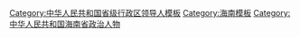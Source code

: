 {{Navbox
|name = 海南省领导人
|title = [[海南省]]现任省部级官员
|state = {{{state<includeonly>|collapsed</includeonly>}}}
|bodyclass = hlist
|groupstyle = text-align: center;

|group1 = [[File:Danghui.svg|20px]] [[中国共产党]]
|list1 =
{{Navbox |child |groupstyle = text-align: center; 
|group1 = [[中国共产党海南省委员会|海南省委]]<br /><small>第八届</small>
|list1 =
{{Navbox |child |groupstyle = text-align: center; |groupwidth = 5.5em
|group1 = 书记★
|list1 = [[沈晓明 (1963年)|沈晓明]] <small>(中央委员)</small>
|group2 = 2 副书记☆
|list2 = 
# [[冯飞]]
# [[徐启方]] <small>(省委政法委书记、专职副书记)</small>
|group3 = 10 其他常委☆
|list3 =
# [[陈国猛]] <small>(中央纪委委员)</small>
# [[沈丹阳]]
# [[冯忠华]] <small>(省委组织部长)</small>
# [[周红波]] <small>(三亚市委书记)</small>
# [[王斌 (1971年)|王斌]] <small>(省委宣传部长)</small>
# [[罗增斌]] <small>(海口市委书记)</small>
# [[楊曉和]] <small>(儋州市委书记)</small>
# [[苗延红]] <small>(省委统战部长)</small>
# [[巴特尔 (1967年)|巴特尔]] <small>(省委秘书长)</small>
# [[王培杰]] <small>(省军区司令员)</small>
}}

|group2 = [[中国共产党海南省纪律检查委员会|海南省纪委]]<br /><small>第八届</small>
|list2 =
{{Navbox |child |groupstyle = text-align: center; |groupwidth = 5.5em
|group1 = 书记☆
|list1 = [[陈国猛]] <small>(中央纪委委员)</small>
}}
}}

|group2 = {{中华人民共和国国徽|20}} [[海南省人民政府|海南省政府]]
|list2 = 
{{Navbox |child |groupwidth = 5.5em
|group1 = [[海南行政首长列表|省长]]★
|list1 = [[冯飞]]
|group2 = 7 副省长☆
|list2 =
# [[沈丹阳]] <small>(常务副省长)</small>
# [[冯忠华]] <small>(省委组织部长)</small>
# [[王斌 (1971年)|王斌]] <small>(省委宣传部长)</small>
# [[王路 (1963年)|王路]] <small>(全国政协常委，农工党籍)</small>
# [[刘平治]]
# [[闫希军 (1963年)|闫希军]] <small>(省公安厅长)</small>
# [[倪强]]  
}}

|group3 = {{中华人民共和国国徽|20}} [[海南省人民代表大会常务委员会|海南省人大<br />常委会]]<br /><small>第六届</small>
|list3 =
{{Navbox |child |groupwidth = 5.5em
|group1 = 主任★
|list1 = [[沈晓明 (1963年)|沈晓明]] <small>(中央委员)</small>
|group2 = {{nowrap begin}}9 副主任☆{{nowrap end}}
|list2 =
# [[李军 (1962年2月)|李军]]
# [[刘星泰]]
# [[苻彩香]]
# [[孙大海]]
# [[胡光辉]]
# [[康耀红]] <small>(全国政协常委，民盟籍)</small>
# [[陆志远]]
# [[关进平]]
# [[肖杰 (政治人物)|肖杰]]
}}

|group4 = [[File:Charter of the Chinese People's Political Consultative Conference (CPPCC) logo.svg|20px]] [[中国人民政治协商会议海南省委员会|海南省政协]]<br /><small>第七届</small>
|list4 =
{{Navbox |child |groupwidth = 5.5em
|group1 = 主席★
|list1 = [[毛万春]] <small>(中央候补委员)</small>
|group2 = 8 副主席☆
|list2 =
# [[肖莺子]] <small>(中央候补委员)</small>
# [[李国梁]]
# [[史贻云]] <small>(民进籍)</small>
# [[吴岩峻]]
# [[陈马林]] <small>(民革籍)</small>
# [[蒙晓灵]] <small>(民建籍)</small>
# [[侯茂丰]] <small>(致公党籍)</small>
# [[刘登山]]
}}

|group5 = {{中华人民共和国国徽|20}} [[海南省监察委员会|海南省监察委]]
|list5 =
{{Navbox |child |groupwidth = 5.5em
|group1 = 主任☆
|list1 = [[陈国猛]] <small>(中央纪委委员)</small>
}}

|group6 = [[File:Supreme People's Court of P.R.China's badge.svg|20px]] [[海南省高级人民法院|海南省高院]]
|list6 =
{{Navbox |child |groupwidth = 5.5em
|group1 = 院长☆
|list1 = [[符鸣]]
}}

|group7 = [[File:Supreme People's Procuratorate of P.R.China's badge .svg|20px]] [[海南省人民检察院|海南省检察院]]
|list7 =
{{Navbox |child |groupwidth = 5.5em
|group1 = 检察长☆
|list1 = [[张毅 (1967年)|张毅]]
}}

|belowstyle = text-align: left;
|below = “★/☆”表示[[省部级正职]]/[[省部级副职|副职]][[中华人民共和国公务员|公务员]]（特殊界别人士或除外），参见[[中华人民共和国公务员#行政级别|中国公务员级别]]。
{{中华人民共和国省级行政区现任领导人模板索引}}
}}<noinclude>
{{collapsible option}}
[[Category:中华人民共和国省级行政区领导人模板]]
[[Category:海南模板]]
[[Category:中华人民共和国海南省政治人物]]
</noinclude>